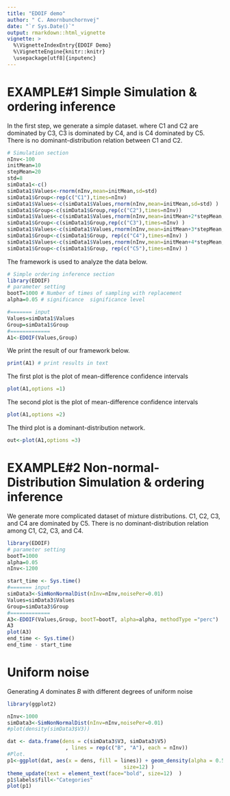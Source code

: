 ```yaml
---
title: "EDOIF demo"
author: " C. Amornbunchornvej"
date: "`r Sys.Date()`"
output: rmarkdown::html_vignette
vignette: >
  %\VignetteIndexEntry{EDOIF Demo} 
  %\VignetteEngine{knitr::knitr}
  \usepackage[utf8]{inputenc}
---
```


# EXAMPLE#1 Simple Simulation & ordering inference
In the first step, we generate a simple dataset. where C1 and C2 are dominated by C3, C3 is dominated by C4, and is C4 dominated by C5. There is no dominant-distribution relation between C1 and C2. 
```r
# Simulation section
nInv<-100
initMean=10
stepMean=20
std=8
simData1<-c()
simData1$Values<-rnorm(nInv,mean=initMean,sd=std)
simData1$Group<-rep(c("C1"),times=nInv)
simData1$Values<-c(simData1$Values,rnorm(nInv,mean=initMean,sd=std) )
simData1$Group<-c(simData1$Group,rep(c("C2"),times=nInv))
simData1$Values<-c(simData1$Values,rnorm(nInv,mean=initMean+2*stepMean,sd=std) )
simData1$Group<-c(simData1$Group,rep(c("C3"),times=nInv) )
simData1$Values<-c(simData1$Values,rnorm(nInv,mean=initMean+3*stepMean,sd=std) )
simData1$Group<-c(simData1$Group, rep(c("C4"),times=nInv) )
simData1$Values<-c(simData1$Values,rnorm(nInv,mean=initMean+4*stepMean,sd=std) )
simData1$Group<-c(simData1$Group, rep(c("C5"),times=nInv) )
```
The framework is used to analyze the data below.
```r
# Simple ordering inference section
library(EDOIF)
# parameter setting
bootT=1000 # Number of times of sampling with replacement
alpha=0.05 # significance  significance level

#======= input
Values=simData1$Values
Group=simData1$Group
#=============
A1<-EDOIF(Values,Group)
```
We print the result of our framework below.
```r
print(A1) # print results in text
```


The first plot is the plot of mean-difference confidence intervals 
```r
plot(A1,options =1)
```

The second plot is the plot of mean-difference confidence intervals 
```r
plot(A1,options =2)
```
The third plot is a dominant-distribution network.
```r
out<-plot(A1,options =3)
```

# EXAMPLE#2 Non-normal-Distribution Simulation & ordering inference
We generate  more complicated dataset of mixture distributions. C1, C2, C3, and C4 are dominated by C5. There is no dominant-distribution relation among C1, C2, C3, and C4.
```r
library(EDOIF)
# parameter setting
bootT=1000
alpha=0.05
nInv<-1200

start_time <- Sys.time()
#======= input
simData3<-SimNonNormalDist(nInv=nInv,noisePer=0.01)
Values=simData3$Values
Group=simData3$Group
#=============
A3<-EDOIF(Values,Group, bootT=bootT, alpha=alpha, methodType ="perc")
A3
plot(A3)
end_time <- Sys.time()
end_time - start_time
```
# Uniform noise
Generating $A$ dominates $B$ with different degrees of uniform noise
```r
library(ggplot2)

nInv<-1000
simData3<-SimNonNormalDist(nInv=nInv,noisePer=0.01)
#plot(density(simData3$V3))

dat <- data.frame(dens = c(simData3$V3, simData3$V5)
                   , lines = rep(c("B", "A"), each = nInv))
#Plot.
p1<-ggplot(dat, aes(x = dens, fill = lines)) + geom_density(alpha = 0.5) +xlim(-400, 400)+ ylim(0, 0.07) + ylab("Density [0,1]") +xlab("Values") + theme( axis.text.x = element_text(face="bold",  
                                      size=12) )
theme_update(text = element_text(face="bold", size=12)  )
p1$labels$fill<-"Categories"
plot(p1)


```


